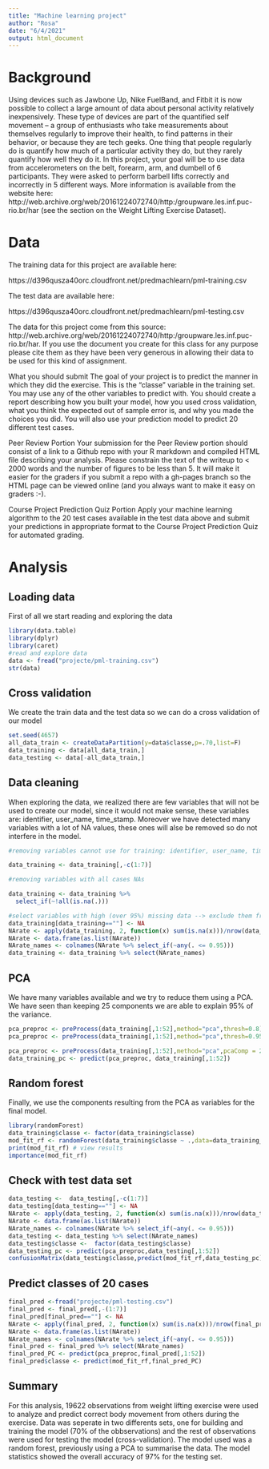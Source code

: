 ---
title: "Machine learning project"
author: "Rosa"
date: "6/4/2021"
output: html_document
---

# **Background**

Using devices such as Jawbone Up, Nike FuelBand, and Fitbit it is now possible to collect a large amount of data about personal activity relatively inexpensively. These type of devices are part of the quantified self movement – a group of enthusiasts who take measurements about themselves regularly to improve their health, to find patterns in their behavior, or because they are tech geeks. One thing that people regularly do is quantify how much of a particular activity they do, but they rarely quantify how well they do it. In this project, your goal will be to use data from accelerometers on the belt, forearm, arm, and dumbell of 6 participants. They were asked to perform barbell lifts correctly and incorrectly in 5 different ways. More information is available from the website here: http://web.archive.org/web/20161224072740/http:/groupware.les.inf.puc-rio.br/har (see the section on the Weight Lifting Exercise Dataset).

# **Data**

The training data for this project are available here:

https://d396qusza40orc.cloudfront.net/predmachlearn/pml-training.csv

The test data are available here:

https://d396qusza40orc.cloudfront.net/predmachlearn/pml-testing.csv

The data for this project come from this source: http://web.archive.org/web/20161224072740/http:/groupware.les.inf.puc-rio.br/har. If you use the document you create for this class for any purpose please cite them as they have been very generous in allowing their data to be used for this kind of assignment.

What you should submit
The goal of your project is to predict the manner in which they did the exercise. This is the "classe" variable in the training set. You may use any of the other variables to predict with. You should create a report describing how you built your model, how you used cross validation, what you think the expected out of sample error is, and why you made the choices you did. You will also use your prediction model to predict 20 different test cases.

Peer Review Portion
Your submission for the Peer Review portion should consist of a link to a Github repo with your R markdown and compiled HTML file describing your analysis. Please constrain the text of the writeup to < 2000 words and the number of figures to be less than 5. It will make it easier for the graders if you submit a repo with a gh-pages branch so the HTML page can be viewed online (and you always want to make it easy on graders :-).

Course Project Prediction Quiz Portion
Apply your machine learning algorithm to the 20 test cases available in the test data above and submit your predictions in appropriate format to the Course Project Prediction Quiz for automated grading.

# **Analysis**

## Loading data

First of all we start reading and exploring the data

```{r}
library(data.table)
library(dplyr)
library(caret)
#read and explore data
data <- fread("projecte/pml-training.csv")
str(data)
```

## **Cross validation**

We create the train data and the test data so we can do a cross validation of our model
```{r}
set.seed(4657)
all_data_train <- createDataPartition(y=data$classe,p=.70,list=F)
data_training <- data[all_data_train,]
data_testing <- data[-all_data_train,]
```

## **Data cleaning**
When exploring the data, we realized there are few variables that will not be used to create our model, since it would not make sense, these variables are: identifier, user_name, time_stamp. Moreover we have detected many variables with a lot of NA values, these ones will alse be removed so do not interfere in the model.

```{r}
#removing variables cannot use for training: identifier, user_name, time_stamp

data_training <- data_training[,-c(1:7)]

#removing variables with all cases NAs

data_training <- data_training %>% 
  select_if(~!all(is.na(.)))

#select variables with high (over 95%) missing data --> exclude them from the analysis
data_training[data_training==""] <- NA
NArate <- apply(data_training, 2, function(x) sum(is.na(x)))/nrow(data_training)
NArate <- data.frame(as.list(NArate))
NArate_names <- colnames(NArate %>% select_if(~any(. <= 0.95)))
data_training <- data_training %>% select(NArate_names)
```

## **PCA**

We have many variables available and we try to reduce them using a PCA. We have seen than keeping 25 components we are able to explain 95% of the variance.

```{r}
pca_preproc <- preProcess(data_training[,1:52],method="pca",thresh=0.8)
pca_preproc <- preProcess(data_training[,1:52],method="pca",thresh=0.95)

pca_preproc <- preProcess(data_training[,1:52],method="pca",pcaComp = 25)
data_training_pc <- predict(pca_preproc, data_training[,1:52])
```

## **Random forest**
Finally, we use the components resulting from the PCA as variables for the final model. 
```{r}
library(randomForest)
data_training$classe <- factor(data_training$classe)
mod_fit_rf <- randomForest(data_training$classe ~ .,data=data_training_pc, do.trace=F)
print(mod_fit_rf) # view results 
importance(mod_fit_rf)
```

## **Check with test data set**
```{r}
data_testing <-  data_testing[,-c(1:7)]
data_testing[data_testing==""] <- NA
NArate <- apply(data_testing, 2, function(x) sum(is.na(x)))/nrow(data_testing)
NArate <- data.frame(as.list(NArate))
NArate_names <- colnames(NArate %>% select_if(~any(. <= 0.95)))
data_testing <- data_testing %>% select(NArate_names)
data_testing$classe <-  factor(data_testing$classe)
data_testing_pc <- predict(pca_preproc,data_testing[,1:52])
confusionMatrix(data_testing$classe,predict(mod_fit_rf,data_testing_pc))
```

## **Predict classes of 20 cases**
```{r}
final_pred <-fread("projecte/pml-testing.csv")
final_pred <- final_pred[,-(1:7)]
final_pred[final_pred==""] <- NA
NArate <- apply(final_pred, 2, function(x) sum(is.na(x)))/nrow(final_pred)
NArate <- data.frame(as.list(NArate))
NArate_names <- colnames(NArate %>% select_if(~any(. <= 0.95)))
final_pred <- final_pred %>% select(NArate_names)
final_pred_PC <- predict(pca_preproc,final_pred[,1:52])
final_pred$classe <- predict(mod_fit_rf,final_pred_PC)
```

## **Summary**
For this analysis, 19622 observations from weight lifting exercise were used to analyze and predict correct body movement from others during the exercise. Data was seperate in two differents sets, one for building and training the model (70% of the obbservations) and the rest of observations were used for testing the model (cross-validation). The model used was a random forest, previously using a PCA to summarise the data.  The model statistics showed the overall accuracy of 97% for the testing set. 

